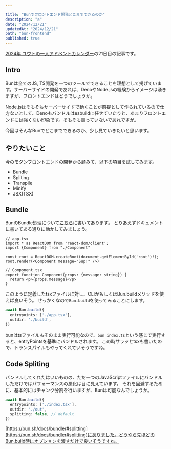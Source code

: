 ```yaml
---

title: "Bunでフロントエンド開発どこまでできるのか"
description: "a"
date: "2024/12/21"
updatedAt: "2024/12/21"
path: "bun-frontend"
published: true
---
```


[2024年 ユウトの一人アドベントカレンダー](https://adventar.org/calendars/9980)の21日目の記事です。

## Intro

Bunは全てのJS, TS開発を一つのツールでできることを理想として掲げています。サーバーサイドの開発であれば、DenoやNode.jsの経験からイメージは湧きますが、フロントエンドはどうでしょうか。

Node.jsはそもそもサーバーサイドで動くことが前提として作られているので仕方ないとして、Denoもバンドルはesbuildに任せていたりと、あまりフロントエンドには強くない印象です。そもそも謳っていないであれですが。

今回はそんなBunでどこまでできるのか、少し見ていきたいと思います。

## やりたいこと

今のモダンフロントエンドの開発から顧みて、以下の項目を試してみます。

- Bundle
- Spliting
- Transpile
- Minify
- JSX(TSX)

## Bundle

BunのBundle処理について[こちら](https://bun.sh/docs/bundler#basic-example)に書いてあります。
とりあえずドキュメントに書いてある通りに動かしてみましょう。

```tsx
// app.tsx
import * as ReactDOM from 'react-dom/client';
import {Component} from "./Component"

const root = ReactDOM.createRoot(document.getElementById('root')!);
root.render(<Component message="Sup!" />)

// Component.tsx
export function Component(props: {message: string}) {
  return <p>{props.message}</p>
}
```

このように定義したtsxファイルに対し、CLIかもしくはBun.buildメソッドを使えば良いそう。
せっかくなので`Bun.build`を使ってみることにします。

```ts
await Bun.build({
  entrypoints: ['./app.tsx'],
  outdir: './build',
})
```

bunはtsファイルもそのまま実行可能なので、`bun index.ts`という感じで実行すると、entryPointsを基準にバンドルされます。
この時サラッとtsxも書いたので、トランスパイルもやってくれていそうですね。

## Code Spliting

バンドルしてくれたはいいものの、ただ一つのJavaScriptファイルにバンドルしただけではパフォーマンスの悪化は目に見えています。
それを回避するために、基本的にはチャンク分割を行いますが、Bunは可能なんでしょうか。

```ts
await Bun.build({
  entrypoints: ['./index.tsx'],
  outdir: './out',
  splitting: false, // default
})
```

[https://bun.sh/docs/bundler#splitting](https://bun.sh/docs/bundler#splitting)にありました。どうやら先ほどのBun.build時にオプションを渡すだけで良いそうですね。